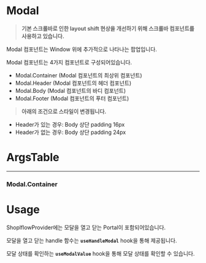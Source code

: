 

<Meta of={ModalStories} />

# Modal

> **기본 스크롤바로 인한 layout shift 현상을 개선하기 위해 스크롤바 컴포넌트를 사용하고 있습니다.**

Modal 컴포넌트는 Window 위에 추가적으로 나타나는 팝업입니다.

Modal 컴포넌트는 4가지 컴포넌트로 구성되어있습니다.

- Modal.Container (Modal 컴포넌트의 최상위 컴포넌트)
- Modal.Header (Modal 컴포넌트의 헤더 컴포넌트)
- Modal.Body (Modal 컴포넌트의 바디 컴포넌트)
- Modal.Footer (Modal 컴포넌트의 푸터 컴포넌트)

> **아래의 조건으로 스타일이 변경됩니다.**
- Header가 있는 경우: Body 상단 padding 16px
- Header가 없는 경우: Body 상단 padding 24px



# ArgsTable
---

### Modal.Container

<ArgsTable of={Modal.Container} />

# Usage

ShoplflowProvider에는 모달을 열고 닫는 Portal이 포함되어있습니다.

모달을 열고 닫는 handle 함수는 **`useHandleModal`** hook을 통해 제공됩니다.

모달 상태를 확인하는 **`useModalValue`** hook을 통해 모달 상태를 확인할 수 있습니다.


<Canvas of={ModalStories.Primary} />


